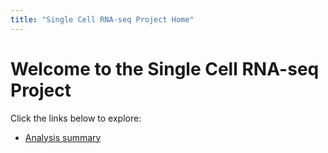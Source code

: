 ```yaml
---
title: "Single Cell RNA-seq Project Home"
---
```


# Welcome to the Single Cell RNA-seq Project

Click the links below to explore:

- [Analysis summary](geo_single_cell_rna_analysis.html)

